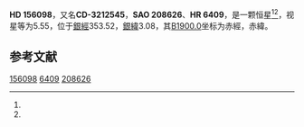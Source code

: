 {{Starbox begin
| name = HD 156098
}}
{{Starbox observe
| epoch = [[J2000.0|J2000.0]]
| constell = {{星座名待查}}<ref name=SIMBAD>{{cite web
 | url=http://simbad.u-strasbg.fr/simbad/sim-id?Ident=HR+6409
 | title =Pulsating variable Star
 | publisher=Centre de Données astronomiques de Strasbourg
 | work=SIMBAD
 | accessdate=2012-07-13}}</ref><ref name=DATA>{{cite web
 | url=http://vizier.u-strasbg.fr/viz-bin/VizieR-5?-out.add=.&-source=5050&-corr=PK=HR&-out.max=9999&HR=6409
 | title=VizieR Detailed Page
 | accessdate=2012-07-13
 | archive-date=2016-03-04
 | archive-url=https://web.archive.org/web/20160304233400/http://vizier.u-strasbg.fr/viz-bin/VizieR-5?-out.add=.&-source=5050&-corr=PK=HR&-out.max=9999&HR=6409
 | dead-url=no
 }}</ref>
| 星官 = 
| ra = {{RA|17|17|3.7}}<ref name=SIMBAD /><ref name=DATA />
| dec = {{DEC|-32|39|46}}<ref name=SIMBAD /><ref name=DATA />
| appmag_v = 5.55<ref name=SIMBAD /><ref name=DATA />
}}
{{Starbox character
| class = F6IV<ref name=SIMBAD /><ref name=DATA />
| b-v = 0.5<ref name=SIMBAD /><ref name=DATA />
| u-b = 0.05<ref name=SIMBAD /><ref name=DATA />
| r-i = <ref name=SIMBAD /><ref name=DATA />
| variable = 
}}
{{Starbox astrometry
| radial_v = 0.05
| prop_mo_ra = -36
| parallax = 
| p_error = 
}}
{{Starbox catalog
| names =CD-3212545，[[SAO星表|SAO]] 208626，[[HD星表|HD]] 156098，[[HR星表|HR]] 6409}}
{{Starbox reference |Simbad=HR+6409}}
{{Starbox end}}

'''HD 156098'''，又名'''CD-3212545'''，'''SAO 208626'''、'''HR 6409'''，是一颗恒星<ref name=SIMBAD /><ref name=DATA />，视星等为5.55，位于[[銀道座標系|銀經]]353.52，[[銀道座標系|銀緯]]3.08，其[[B1900.0|B1900.0]]坐标为赤經{{RA|17|10|33.2}}，赤緯{{DEC|-32|3.08|59}}。

== 参考文献 ==
{{reflist}}

{{star-stub}}

[[Category:HD和HDE天體|156098]]
[[Category:HR天體|6409]]
[[Category:SAO天體|208626]]
